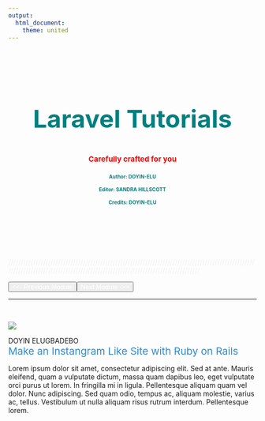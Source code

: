 ```yaml
---
output:
  html_document:
    theme: united
---
```


<div class="jumbotron w3-padding-32" style="background-size: cover; margin-right: -24%; margin-left: -24%; padding-right: 24%; padding-left: 24%; padding-top: 8.5%; padding-bottom: 7.5%; margin-bottom:3px;">
<header class="masthead text-white text-center">
<div class="overlay"></div>
<div class="container">
<div class="row">
<div class="col-xl-9 mx-auto">
<h2 class="w3-wide" style ="color:teal; font-size: 50px;">Laravel Tutorials</h2>
<h4 class="w3-opacity" style ="font-size: 15px; color:red;">Carefully crafted for you</h4>
</div>
<div class = "row">
<div class = class="col-xl-3 mx-auto"><h4 class="w3-opacity" style ="font-size: 10px; color:teal;">Author: DOYIN-ELU</h4></div>
<div class = class="col-xl-3 mx-auto"><h4 class="w3-opacity" style ="font-size: 10px; color:teal;">Editor: SANDRA HILLSCOTT</h4></div>
<div class = class="col-xl-3 mx-auto"><h4 class="w3-opacity" style ="font-size: 10px; color:teal;">Credits: DOYIN-ELU</h4></div>
</div>
</div>
</div>
<header>
</div>
<div class="row">
<span class="col-xl-12 mx-auto" style =  "color:#f1f1f1;">       ////////////////////////////////////////////////////////////////////////////////////////////////////////////////////////////////////////////////////////////////////////////////
</span>
</div>

<div class ="container-fluid">
<div class = "row">
<div class="col-lg-6 col-md-6">
<a href = "javascript.html"><button class="btn btn-default btn-block" style = "float:left;"><span style = "float:left; color: white;"><<- Previous Module</span></button></a>
</div>
<div class="col-lg-6 col-md-6">
<a href = "laravel.html"><button class="btn btn-default btn-block"><span style = "float:right; color: white;">Next Module ->></span></button></a>
</div>
</div>

***

<div class="text-center">

</div> 

<br>

<div class="row">
<div class = "col-lg-3 col-md-3">
![](images//historian3.png)
</div>
<div class = "col-lg-9 col-md-9">
DOYIN ELUGBADEBO
<div style = "color:#3388cd; font-size:20.5px;">Make an Instangram Like Site with Ruby on Rails</div>

Lorem ipsum dolor sit amet, consectetur adipiscing elit. Sed at ante. Mauris eleifend, quam a vulputate dictum, massa quam dapibus leo, eget vulputate orci purus ut lorem. In fringilla mi in ligula. Pellentesque aliquam quam vel dolor. Nunc adipiscing. Sed quam odio, tempus ac, aliquam molestie, varius ac, tellus. Vestibulum ut nulla aliquam risus rutrum interdum. Pellentesque lorem.
</div>
</div>
</div>